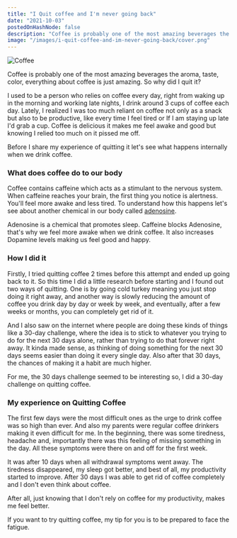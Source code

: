 ```yaml
---
title: "I Quit coffee and I'm never going back"
date: "2021-10-03"
postedOnHashNode: false
description: "Coffee is probably one of the most amazing beverages the aroma, taste, color, everything about coffee is just amazing. So why did I quit it?"
image: "/images/i-quit-coffee-and-im-never-going-back/cover.png"
---
```


<Image
  src="/images/i-quit-coffee-and-im-never-going-back/cover.png"
  width={1400}
  height={750}
  alt="Coffee"
/>

Coffee is probably one of the most amazing beverages the aroma, taste, color, everything about coffee is just amazing. So why did I quit it?

I used to be a person who relies on coffee every day, right from waking up in the morning and working late nights, I drink around 3 cups of coffee each day. Lately, I realized I was too much reliant on coffee not only as a snack but also to be productive, like every time I feel tired or If I am staying up late I'd grab a cup. Coffee is delicious it makes me feel awake and good but knowing I relied too much on it pissed me off.

Before I share my experience of quitting it let's see what happens internally when we drink coffee.

### What does coffee do to our body

Coffee contains caffeine which acts as a stimulant to the nervous system. When caffeine reaches your brain, the first thing you notice is alertness. You'll feel more awake and less tired. To understand how this happens let's see about another chemical in our body called [adenosine](https://www.youtube.com/watch?v=foLf5Bi9qXs).

Adenosine is a chemical that promotes sleep. Caffeine blocks Adenosine, that's why we feel more awake when we drink coffee. It also increases Dopamine levels making us feel good and happy.

### How I did it

Firstly, I tried quitting coffee 2 times before this attempt and ended up going back to it. So this time I did a little research before starting and I found out two ways of quitting. One is by going cold turkey meaning you just stop doing it right away, and another way is slowly reducing the amount of coffee you drink day by day or week by week, and eventually, after a few weeks or months, you can completely get rid of it.

And I also saw on the internet where people are doing these kinds of things like a 30-day challenge, where the idea is to stick to whatever you trying to do for the next 30 days alone, rather than trying to do that forever right away. It kinda made sense, as thinking of doing something for the next 30 days seems easier than doing it every single day. Also after that 30 days, the chances of making it a habit are much higher.

For me, the 30 days challenge seemed to be interesting so, I did a 30-day challenge on quitting coffee.

### My experience on Quitting Coffee

The first few days were the most difficult ones as the urge to drink coffee was so high than ever. And also my parents were regular coffee drinkers making it even difficult for me. In the beginning, there was some tiredness, headache and, importantly there was this feeling of missing something in the day. All these symptoms were there on and off for the first week.

It was after 10 days when all withdrawal symptoms went away. The tiredness disappeared, my sleep got better, and best of all, my productivity started to improve. After 30 days I was able to get rid of coffee completely and I don't even think about coffee.

After all, just knowing that I don't rely on coffee for my productivity, makes me feel better.

If you want to try quitting coffee, my tip for you is to be prepared to face the fatigue.
